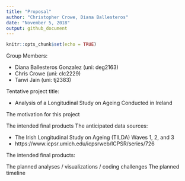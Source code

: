 ```yaml
---
title: "Proposal"
author: "Christopher Crowe, Diana Ballesteros"
date: "November 5, 2018"
output: github_document
---
```


```r
knitr::opts_chunk$set(echo = TRUE)
```

Group Members:

* Diana Ballesteros Gonzalez (uni: deg2163) 
* Chris Crowe (uni: clc2229) 
* Tanvi Jain (uni: tj2383)

Tentative project title: 

* Analysis of a Longitudinal Study on Ageing Conducted in Ireland 

The motivation for this project

The intended final products
The anticipated data sources:

* The Irish Longitudinal Study on Ageing (TILDA) Waves 1, 2, and 3
* https://www.icpsr.umich.edu/icpsrweb/ICPSR/series/726

The intended final products: 

The planned analyses / visualizations / coding challenges
The planned timeline

